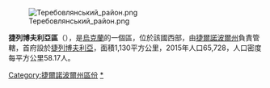 [[Image:Теребовлянський_район.png|right]]

'''捷列博夫利亞區'''（{{lang-uk|Теребовлянський район}}），是[[烏克蘭|烏克蘭]]的一個區，位於該國西部，由[[捷爾諾波爾州|捷爾諾波爾州]]負責管轄，首府設於[[捷列博夫利亞|捷列博夫利亞]]，面積1,130平方公里，2015年人口65,728，人口密度每平方公里58.17人。

{{DEFAULTSORT:Теребовлянський район}}
[[Category:捷爾諾波爾州區份|Category:捷爾諾波爾州區份]]
[[Category:捷列博夫利亞區|*]]


{{Ternopil-geo-stub}}